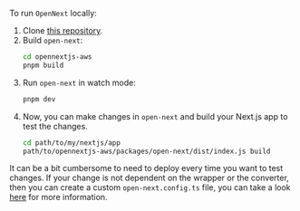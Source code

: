 To run `OpenNext` locally:

1. Clone [this repository](https://github.com/opennextjs/opennextjs-aws).
2. Build `open-next`:
   ```bash
   cd opennextjs-aws
   pnpm build
   ```
3. Run `open-next` in watch mode:
   ```bash
   pnpm dev
   ```
4. Now, you can make changes in `open-next` and build your Next.js app to test the changes.
   ```bash
   cd path/to/my/nextjs/app
   path/to/opennextjs-aws/packages/open-next/dist/index.js build
   ```

It can be a bit cumbersome to need to deploy every time you want to test changes. If your change is not dependent on the wrapper or the converter, then you can create a custom `open-next.config.ts` file, you can take a look [here](/aws/contribute/local_run) for more information.
